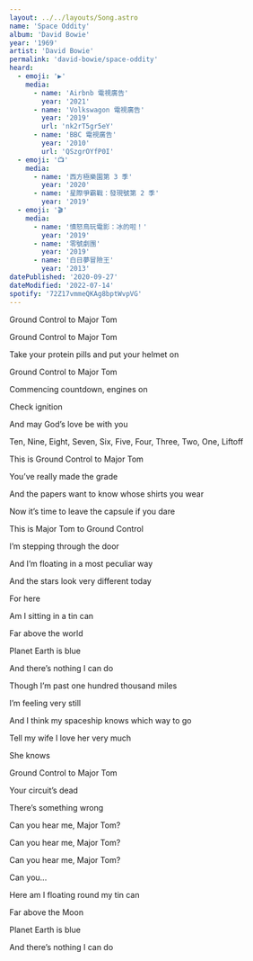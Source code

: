 ```yaml
---
layout: ../../layouts/Song.astro
name: 'Space Oddity'
album: 'David Bowie'
year: '1969'
artist: 'David Bowie'
permalink: 'david-bowie/space-oddity'
heard:
  - emoji: '▶️'
    media:
      - name: 'Airbnb 電視廣告'
        year: '2021'
      - name: 'Volkswagon 電視廣告'
        year: '2019'
        url: 'nk2rT5gr5eY'
      - name: 'BBC 電視廣告'
        year: '2010'
        url: 'QSzgrOYfP0I'
  - emoji: '📺'
    media:
      - name: '西方極樂園第 3 季'
        year: '2020'
      - name: '星際爭霸戰：發現號第 2 季'
        year: '2019'
  - emoji: '🎬'
    media:
      - name: '憤怒鳥玩電影：冰的啦！'
        year: '2019'
      - name: '零號劇團'
        year: '2019'
      - name: '白日夢冒險王'
        year: '2013'
datePublished: '2020-09-27'
dateModified: '2022-07-14'
spotify: '72Z17vmmeQKAg8bptWvpVG'
---
```


<LyricSection>

Ground Control to Major Tom

Ground Control to Major Tom

Take your protein pills and put your helmet on

</LyricSection>

<LyricSection>

Ground Control to Major Tom

Commencing countdown, engines on

Check ignition

And may God&rsquo;s love be with you

</LyricSection>

<LyricSection>

Ten, Nine, Eight, Seven, Six, Five, Four, Three, Two, One, Liftoff

</LyricSection>

<LyricSection>

This is Ground Control to Major Tom

You&rsquo;ve really made the grade

And the papers want to know whose shirts you wear

Now it&rsquo;s time to leave the capsule if you dare

</LyricSection>

<LyricSection>

This is Major Tom to Ground Control

I&rsquo;m stepping through the door

And I&rsquo;m floating in a most peculiar way

And the stars look very different today

</LyricSection>

<LyricSection>

For here

Am I sitting in a tin can

Far above the world

Planet Earth is blue

And there&rsquo;s nothing I can do

</LyricSection>

<LyricSection>

Though I&rsquo;m past one hundred thousand miles

I&rsquo;m feeling very still

And I think my spaceship knows which way to go

Tell my wife I love her very much

She knows

</LyricSection>

<LyricSection>

Ground Control to Major Tom

Your circuit&rsquo;s dead

There&rsquo;s something wrong

Can you hear me, Major Tom?

Can you hear me, Major Tom?

Can you hear me, Major Tom?

Can you...

</LyricSection>

<LyricSection>

Here am I floating round my tin can

Far above the Moon

Planet Earth is blue

And there&rsquo;s nothing I can do

</LyricSection>
